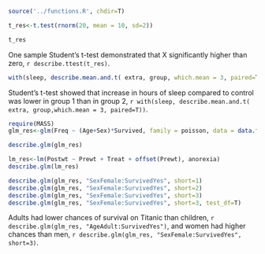 ```r
source('../functions.R', chdir=T)

t_res<-t.test(rnorm(20, mean = 10, sd=2))

t_res
```

One sample Student's t-test demonstrated that X significantly higher than zero, `r describe.ttest(t_res)`.

```r
with(sleep, describe.mean.and.t( extra, group, which.mean = 3, paired=T))

```

Student's t-test showed that increase in hours of sleep compared to control was lower in group 1 than in group 2, `r with(sleep, describe.mean.and.t( extra, group,which.mean = 3, paired=T))`. 


```r
require(MASS)
glm_res<-glm(Freq ~ (Age+Sex)*Survived, family = poisson, data = data.frame(Titanic))

describe.glm(glm_res)

lm_res<-lm(Postwt ~ Prewt + Treat + offset(Prewt), anorexia)
describe.glm(lm_res)
```

```r
describe.glm(glm_res, "SexFemale:SurvivedYes", short=1)
describe.glm(glm_res, "SexFemale:SurvivedYes", short=2)
describe.glm(glm_res, "SexFemale:SurvivedYes", short=3)
describe.glm(glm_res, "SexFemale:SurvivedYes", short=3, test_df=T)
```

Adults had lower chances of survival on Titanic than children, `r describe.glm(glm_res, "AgeAdult:SurvivedYes")`, and women had higher chances than men, `r describe.glm(glm_res, "SexFemale:SurvivedYes", short=3)`. 

